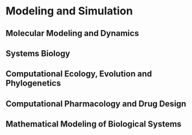 # Modeling and Simulation

## Molecular Modeling and Dynamics

## Systems Biology

## Computational Ecology, Evolution and Phylogenetics

## Computational Pharmacology and Drug Design

## Mathematical Modeling of Biological Systems 